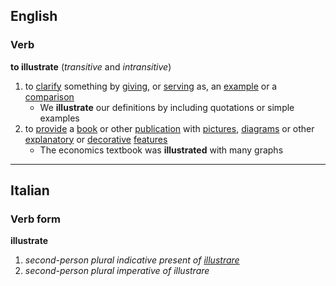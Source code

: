 ==English==
===Verb===
'''to illustrate'''  (''transitive'' and ''intransitive'')
#to [[clarify]] something by [[giving]], or [[serving]] as,  an [[example]] or a [[comparison]]
#* We '''illustrate''' our definitions by including quotations or simple examples
#to [[provide]] a [[book]] or other [[publication]] with [[picture]]s, [[diagram]]s or other [[explanatory]] or [[decorative]] [[feature]]s
#* The economics textbook was '''illustrated''' with many graphs

----

==Italian==
===Verb form===
'''illustrate'''

# ''second-person plural indicative present of [[illustrare]]''
# ''second-person plural imperative of illustrare''
